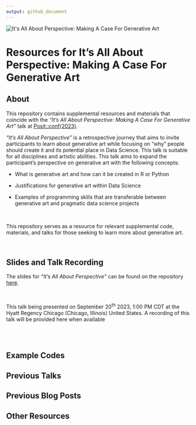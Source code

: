 ```yaml
---
output: github_document
---
```


<!-- README.md is generated from README.Rmd. Please edit that file -->

<img src="images/case_banner.png" alt="It's All About Perspective: Making A Case For Generative Art" style="max-width='100%'"/>

# **Resources for It's All About Perspective: Making A Case For Generative Art** <br>

## **About**

This repository contains supplemental resources and materials that coincide with the *"It's All About Perspective: Making A Case For Generative Art"* talk at [Posit::conf(2023)](https://reg.conf.posit.co/flow/posit/positconf23/attendee-portal/page/sessioncatalog?mkt_tok=NzA5LU5YTi03MDYAAAGMOwicGFr63OfPLW6459w4ZAZLBSqhiiUtSbxyBjSRYaSLYKwQtkx9m5FmTJtCnuXqcFpXkHjL7m4dAHmehJo0s1Zq3KTYQvqE3cV1o9Rdp-Q).

*"It's All About Perspective"* is a retrospective journey that aims to invite participants to learn about generative art while focusing on "why" people should create it and its potential place in Data Science. This talk is suitable for all disciplines and artistic abilities. This talk aims to expand the participant's perspective on generative art with the following concepts:<br>

-   What is generative art and how can it be created in R or Python

-   Justifications for generative art within Data Science

-   Examples of programming skills that are transferable between generative art and pragmatic data science projects

<br>

This repository serves as a resource for relevant supplemental code, materials, and talks for those seeking to learn more about generative art.

<br>

## **Slides and Talk Recording**

The slides for *"It's All About Perspective"* can be found on the repository [here](https://meghansaha.github.io/a_case_for_genart/#/title-slide).

<br>

This talk being presented on September 20<sup>th</sup> 2023, 1:00 PM CDT at the Hyatt Regency Chicago (Chicago, Illinois) United States. A recording of this talk will be provided here when available

<br><br>

## **Example Codes**

## **Previous Talks**

## **Previous Blog Posts**

## **Other Resources**